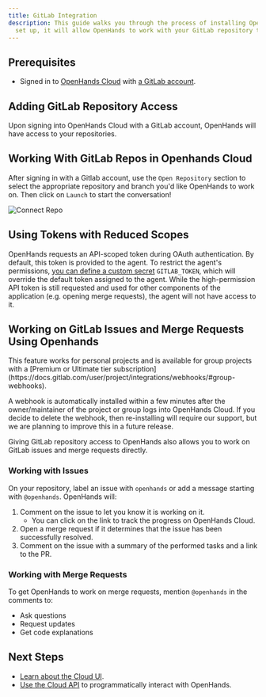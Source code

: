 ```yaml
---
title: GitLab Integration
description: This guide walks you through the process of installing OpenHands Cloud for your GitLab repositories. Once
  set up, it will allow OpenHands to work with your GitLab repository through the Cloud UI or straight from GitLab!.
---
```


## Prerequisites

- Signed in to [OpenHands Cloud](https://app.all-hands.dev) with [a GitLab account](/openhands/usage/cloud/openhands-cloud).

## Adding GitLab Repository Access

Upon signing into OpenHands Cloud with a GitLab account, OpenHands will have access to your repositories.

## Working With GitLab Repos in Openhands Cloud

After signing in with a Gitlab account, use the `Open Repository` section to select the appropriate repository and
branch you'd like OpenHands to work on. Then click on `Launch` to start the conversation!

![Connect Repo](/openhands/static/img/connect-repo.png)

## Using Tokens with Reduced Scopes

OpenHands requests an API-scoped token during OAuth authentication. By default, this token is provided to the agent.
To restrict the agent's permissions, [you can define a custom secret](/openhands/usage/settings/secrets-settings) `GITLAB_TOKEN`,
which will override the default token assigned to the agent. While the high-permission API token is still requested
and used for other components of the application (e.g. opening merge requests), the agent will not have access to it.

## Working on GitLab Issues and Merge Requests Using Openhands

<Note>
This feature works for personal projects and is available for group projects with a
[Premium or Ultimate tier subscription](https://docs.gitlab.com/user/project/integrations/webhooks/#group-webhooks).

A webhook is automatically installed within a few minutes after the owner/maintainer of the project or group logs into
OpenHands Cloud. If you decide to delete the webhook, then re-installing will require our support, but
we are planning to improve this in a future release.
</Note>

Giving GitLab repository access to OpenHands also allows you to work on GitLab issues and merge requests directly.

### Working with Issues

On your repository, label an issue with `openhands` or add a message starting with `@openhands`. OpenHands will:
1. Comment on the issue to let you know it is working on it.
   - You can click on the link to track the progress on OpenHands Cloud.
2. Open a merge request if it determines that the issue has been successfully resolved.
3. Comment on the issue with a summary of the performed tasks and a link to the PR.

### Working with Merge Requests

To get OpenHands to work on merge requests, mention `@openhands` in the comments to:
- Ask questions
- Request updates
- Get code explanations

## Next Steps

- [Learn about the Cloud UI](/usage/cloud/cloud-ui).
- [Use the Cloud API](/usage/cloud/cloud-api) to programmatically interact with OpenHands.

